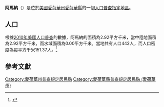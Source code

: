 {{noteTA
|G1=USState
|G2=地名
|G3=Unit
}}
{{Infobox settlement
|official_name            = 阿馬納
|native_name = Amana
|settlement_type          = [[人口普查指定地區|人口普查指定地區]]
|image_skyline            = Amana, Iowa water tower.jpg
|imagesize                = 250px
|image_map                = 
|mapsize                  = 
|pushpin_map              = USA Iowa 
|pushpin_label            = 阿馬納
|pushpin_label_position   = top
|pushpin_map_caption      = 阿馬納在愛荷華州的位置
|subdivision_type         = [[世界政區索引|國家]]
|subdivision_type1        = [[美国州份|州份]]
|subdivision_type2        = [[愛荷華州行政区划|縣]]
|subdivision_name         = [[美国|美国]]
|subdivision_name1        = [[愛荷華州|愛荷華州]]
|subdivision_name2        = [[愛荷華縣_(愛荷華州)|愛荷華縣]]
|elevation_ft             = 735
|elevation_m              = 224
|timezone                 = [[北美中部时区|北美中部时区]]
|area_total_km2           = 2.92
|area_land_km2            = 2.92
|area_water_km2           = 0.00
|area_total_sq_mi         = 
|area_land_sq_mi          = 
|area_water_sq_mi         = 
|population_as_of         = [[2010年美國人口普查|2010]]
|population_footnotes     = 
|population_total         = 442
|population_density_km2   = auto
|population_density_sq_mi = auto
|utc_offset               = -6
|coordinates              = {{coord|41|47|59|N|91|52|05|W|display=inline,title}}
| coor_pinpoint           = 
| coordinates_footnotes   = 
|timezone_DST             = CDT
|utc_offset_DST           = -5
|postal_code_type         = [[美國郵區編號|郵區編號]]
|postal_code              = 52203, 52204
|area_code                = {{link-en|电话区号319|Area code 319|319}}
|blank_name = [[地名信息系统|GNIS ID]]
|blank_info = 2629957<ref name="GNIS">{{cite gnis|2629957|Amana}}</ref>
}}
'''阿馬納'''（{{lang-en|Amana}}）是位於[[美國|美國]][[愛荷華州|愛荷華州]][[愛荷華縣_(愛荷華州)|愛荷華縣]]的一個[[人口普查指定地區|人口普查指定地區]]。

== 人口 ==
根據[[2010年美國人口普查|2010年美國人口普查]]的數據，阿馬納的面積為2.92平方千米，當中陸地面積為2.92平方千米，而水域面積為0.00平方千米。當地共有人口442人，而人口密度為每平方千米151.37人。<ref name="GR8">{{cite web|url=http://factfinder2.census.gov|publisher=[[美国人口调查局|美国人口调查局]]|accessdate=2011-05-14|title=American FactFinder|archive-date=2013-09-11|archive-url=https://web.archive.org/web/20130911234518/http://factfinder2.census.gov/|dead-url=no}}</ref>

== 參考文獻 ==
{{reflist}}

{{愛荷華縣 (愛荷華州)}}

{{DEFAULTSORT:Amana, Iowa}}
[[Category:愛荷華州普查規定居民點|Category:愛荷華州普查規定居民點]]
[[Category:愛荷華縣普查規定居民點_(愛荷華州)|Category:愛荷華縣普查規定居民點 (愛荷華州)]]

{{Iowa-geo-stub}}